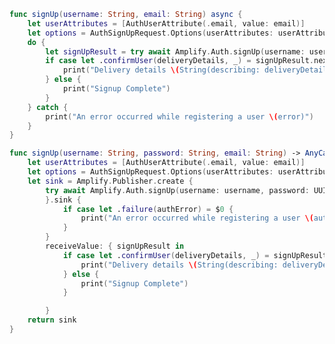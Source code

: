 <BlockSwitcher>

<Block name="Async/Await (iOS 13+)">

```swift
func signUp(username: String, email: String) async {
    let userAttributes = [AuthUserAttribute(.email, value: email)]
    let options = AuthSignUpRequest.Options(userAttributes: userAttributes)
    do {
        let signUpResult = try await Amplify.Auth.signUp(username: username, password: UUID().uuidString, options: options)
        if case let .confirmUser(deliveryDetails, _) = signUpResult.nextStep {
            print("Delivery details \(String(describing: deliveryDetails))")
        } else {
            print("Signup Complete")
        }
    } catch {
        print("An error occurred while registering a user \(error)")
    }
}
```

</Block>

<Block name="Combine (iOS 13+)">

```swift
func signUp(username: String, password: String, email: String) -> AnyCancellable {
    let userAttributes = [AuthUserAttribute(.email, value: email)]
    let options = AuthSignUpRequest.Options(userAttributes: userAttributes)
    let sink = Amplify.Publisher.create {
        try await Amplify.Auth.signUp(username: username, password: UUID().uuidString, options: options)
        }.sink {
            if case let .failure(authError) = $0 {
                print("An error occurred while registering a user \(authError)")
            }
        }
        receiveValue: { signUpResult in
            if case let .confirmUser(deliveryDetails, _) = signUpResult.nextStep {
                print("Delivery details \(String(describing: deliveryDetails))")
            } else {
                print("Signup Complete")
            }

        }
    return sink
}
```

</Block>

</BlockSwitcher>